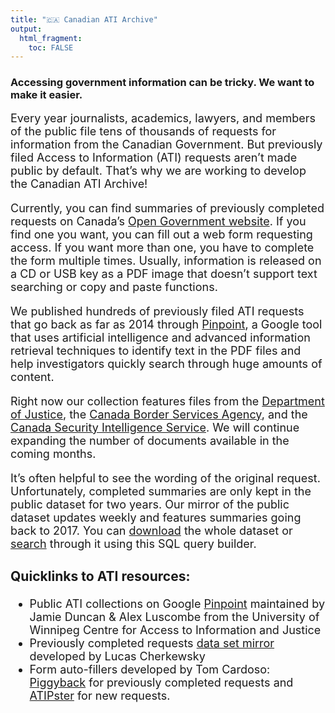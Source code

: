 ```yaml
---
title: "🇨🇦 Canadian ATI Archive"
output: 
  html_fragment:
    toc: FALSE
---
```


### Accessing government information can be tricky. We want to make it easier.

<font size = 4> Every year journalists, academics, lawyers, and members of the public file tens of thousands of requests for information from the Canadian Government. But previously filed Access to Information (ATI) requests aren't made public by default. That's why we are working to develop the Canadian ATI Archive!

Currently, you can find summaries of previously completed requests on Canada's [Open Government website](https://open.canada.ca/en/search/ati). If you find one you want, you can fill out a web form requesting access. If you want more than one, you have to complete the form multiple times. Usually, information is released on a CD or USB key as a PDF image that doesn't support text searching or copy and paste functions.

We published hundreds of previously filed ATI requests that go back as far as 2014 through [Pinpoint](https://journaliststudio.google.com/pinpoint/collections&utm_source=caij), a Google tool that uses artificial intelligence and advanced information retrieval techniques to identify text in the PDF files and help investigators quickly search through huge amounts of content.

Right now our collection features files from the [Department of Justice](https://journaliststudio.google.com/pinpoint/search?collection=545b02bfc4d44314&utm_source=caij), the [Canada Border Services Agency](https://journaliststudio.google.com/pinpoint/search?collection=a2fd1411cad7fb36&utm_source=caij), and the [Canada Security Intelligence Service](https://journaliststudio.google.com/pinpoint/search?collection=b2c31ff7297a47f7&utm_source=caij). We will continue expanding the number of documents available in the coming months.

It's often helpful to see the wording of the original request. Unfortunately, completed summaries are only kept in the public dataset for two years. Our mirror of the public dataset updates weekly and features summaries going back to 2017. You can [download](https://github.com/lchski/gc-ati-summaries-data/blob/main/ati-summaries.csv) the whole dataset or [search](https://gc-ati-summaries-data.labs.lucascherkewski.com/summaries/summaries) through it using this SQL query builder.

### Quicklinks to ATI resources:
 - Public ATI collections on Google [Pinpoint](https://journaliststudio.google.com/pinpoint/collections&utm_source=caij) maintained by Jamie Duncan & Alex Luscombe from the University of Winnipeg Centre for Access to Information and Justice
 - Previously completed requests [data set mirror](https://github.com/lchski/gc-ati-summaries-data) developed by Lucas Cherkewsky
 - Form auto-fillers developed by Tom Cardoso: [Piggyback](https://tomcardoso.github.io/piggyback/) for previously completed requests and [ATIPster](https://tomcardoso.github.io/atipster/) for new requests.
 





